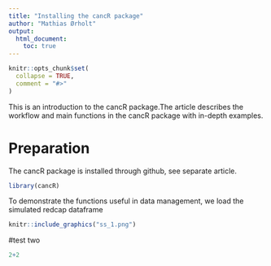 ```yaml
---
title: "Installing the cancR package"
author: "Mathias Ørholt"
output:
  html_document:
    toc: true
---
```


```r
knitr::opts_chunk$set(
  collapse = TRUE,
  comment = "#>"
)
```

This is an introduction to the cancR package.The article describes the workflow and main functions in the cancR package with in-depth examples. 

# Preparation

The cancR package is installed through github, see separate article.

```r
library(cancR)
```

To demonstrate the functions useful in data management, we load the simulated redcap dataframe

```r
knitr::include_graphics("ss_1.png")
```

#test two
```r
2+2
```

